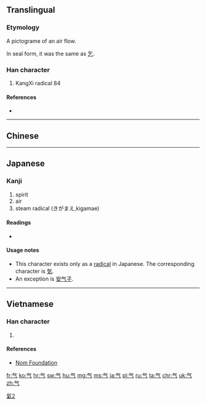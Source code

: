 {{also|氣|気|炁}}
==Translingual==
{{stroke order|type=bw}}
{{stroke order|type=animate}}

===Etymology===
{{Han etyl}}

{{liushu|p|rs=气00}}

A pictograme of an air flow.

In seal form, it was the same as [[乞]].

===Han character===
{{Han char|rn=84|rad=气|as=00|sn=4|four=8001<sub>7</sub>|canj=人一弓 (OMN), X人一弓 (XOMN)}}

# KangXi radical 84

====References====
* {{Han ref|kx=0599.030|dkj=17043|dj=0990.140|hdz=32010.010|uh=6C14|ud=27668|bh=C961|bd=51553}}

----

==Chinese==
{{zh-see|氣}}

----

==Japanese==

===Kanji===
{{ja-kanji|grade=r|rs=气00}}

# spirit
# air
# steam radical (きがまえ,kigamae)  

====Readings====
* {{ja-readings|goon=[[け]] (ke)|kanon=[[き]] (ki)|kun=[[いき]] (iki)}}

====Usage notes====
* This character exists only as a [[Index:Chinese radical/气|radical]] in Japanese.  The corresponding character is [[気]].
* An exception is [[安气子]].

----

==Vietnamese==

===Han character===
{{vi-readings|rs=气00| hanviet = khí}}

# {{defn|lang=vi|sort=气00}}

====References====
*[http://nomfoundation.org/common/nom_details.php?codepoint=6c14 Nom Foundation]

[[Category:CJKV characters simplified differently in Japan and China|氣2]]

[[fr:气]]
[[ko:气]]
[[hr:气]]
[[sw:气]]
[[hu:气]]
[[mg:气]]
[[ms:气]]
[[ja:气]]
[[pl:气]]
[[ru:气]]
[[ta:气]]
[[chr:气]]
[[uk:气]]
[[zh:气]]